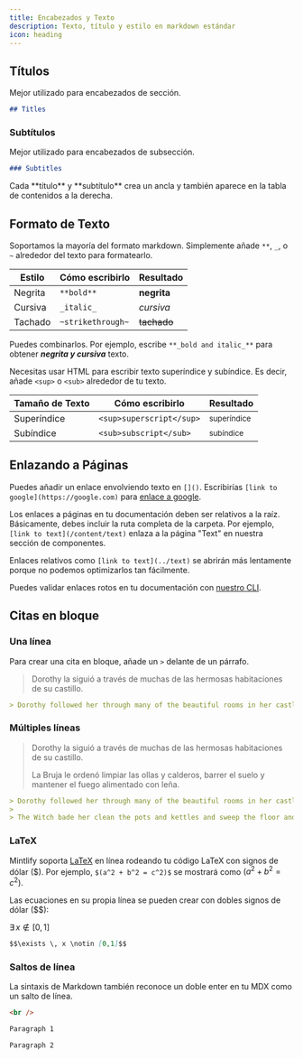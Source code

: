 ```yaml
---
title: Encabezados y Texto
description: Texto, título y estilo en markdown estándar
icon: heading
---
```


## Títulos

Mejor utilizado para encabezados de sección.

```md
## Titles
```

### Subtítulos

Mejor utilizado para encabezados de subsección.

```md
### Subtitles
```

<Tip>
  Cada **título** y **subtítulo** crea un ancla y también aparece en la tabla de contenidos a la derecha.
</Tip>

## Formato de Texto

Soportamos la mayoría del formato markdown. Simplemente añade `**`, `_`, o `~` alrededor del texto para formatearlo.

| Estilo  | Cómo escribirlo   | Resultado   |
| ------- | ----------------- | ----------- |
| Negrita | `**bold**`        | **negrita** |
| Cursiva | `_italic_`        | *cursiva*   |
| Tachado | `~strikethrough~` | ~~tachado~~ |

Puedes combinarlos. Por ejemplo, escribe `**_bold and italic_**` para obtener ***negrita y cursiva*** texto.

Necesitas usar HTML para escribir texto superíndice y subíndice. Es decir, añade `<sup>` o `<sub>` alrededor de tu texto.

| Tamaño de Texto | Cómo escribirlo          | Resultado              |
| --------------- | ------------------------ | ---------------------- |
| Superíndice     | `<sup>superscript</sup>` | <sup>superíndice</sup> |
| Subíndice       | `<sub>subscript</sub>`   | <sub>subíndice</sub>   |

## Enlazando a Páginas

Puedes añadir un enlace envolviendo texto en `[]()`. Escribirías `[link to google](https://google.com)` para [enlace a google](https://google.com).

Los enlaces a páginas en tu documentación deben ser relativos a la raíz. Básicamente, debes incluir la ruta completa de la carpeta. Por ejemplo, `[link to text](/content/text)` enlaza a la página "Text" en nuestra sección de componentes.

Enlaces relativos como `[link to text](../text)` se abrirán más lentamente porque no podemos optimizarlos tan fácilmente.

Puedes validar enlaces rotos en tu documentación con [nuestro CLI](/development).

## Citas en bloque

### Una línea

Para crear una cita en bloque, añade un `>` delante de un párrafo.

> Dorothy la siguió a través de muchas de las hermosas habitaciones de su castillo.

```md
> Dorothy followed her through many of the beautiful rooms in her castle.
```

### Múltiples líneas

> Dorothy la siguió a través de muchas de las hermosas habitaciones de su castillo.
>
> La Bruja le ordenó limpiar las ollas y calderos, barrer el suelo y mantener el fuego alimentado con leña.

```md
> Dorothy followed her through many of the beautiful rooms in her castle.
>
> The Witch bade her clean the pots and kettles and sweep the floor and keep the fire fed with wood.
```

### LaTeX

Mintlify soporta [LaTeX](https://www.latex-project.org) en línea rodeando tu código LaTeX con signos de dólar (\$). Por ejemplo, `$(a^2 + b^2 = c^2)$` se mostrará como $(a^2 + b^2 = c^2)$.

Las ecuaciones en su propia línea se pueden crear con dobles signos de dólar (\$\$):

$\exists \, x \notin [0,1]$

```md
$$\exists \, x \notin [0,1]$$
```

### Saltos de línea

La sintaxis de Markdown también reconoce un doble enter en tu MDX como un salto de línea.

```html
<br />
```

```md
Paragraph 1

Paragraph 2
```
